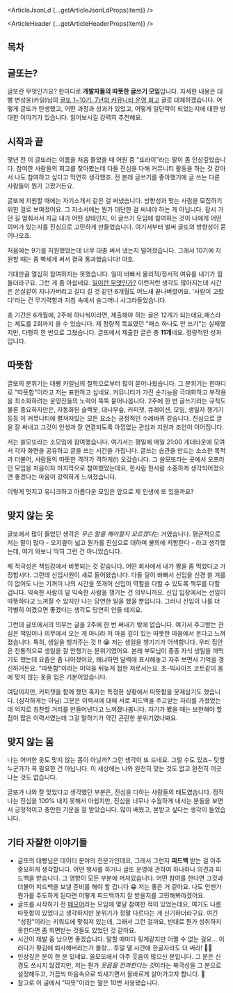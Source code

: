 

<ArticleJsonLd {...getArticleJsonLdProps(item)} />

<ArticleHeader {...getArticleHeaderProps(item)} />

## 목차

## 글또는?

글또란 무엇인가요? 한마디로 **개발자들의 따뜻한 글쓰기 모임**입니다. 자세한 내용은 대빵 변성윤(카일)님의 [글또 1~10기. 7년의 커뮤니티 운영 회고](https://zzsza.github.io/diary/2025/03/30/geultto-operation-retrospective/) 글로 대체하겠습니다. 어떻게 글또가 탄생했고, 어떤 과정과 성과가 있었고, 어떻게 일단락이 되었는지에 대한 방대한 이야기가 있습니다. 읽어보시길 강력히 추천해요.

## 시작과 끝

몇년 전 이 글또라는 이름을 처음 들었을 때 어원 중 "또라이"라는 말이 좀 인상깊었습니다. 참여한 사람들의 회고를 찾아봤는데 다들 진심을 다해 커뮤니티 활동을 하는 것 같아서 나도 참여하고 싶다고 막연히 생각했죠. 전 본래 글쓰기를 좋아했기에 글 쓰는 다른 사람들이 뭔가 고팠거든요.

글또에 지원할 때에는 자기소개서 같은 걸 써냈습니다. 방향성과 맞는 사람을 모집하기 위한 걸로 보여졌어요. 그 자소서에는 뭔가 대단한 걸 써내야 하는 게 아닙니다. 잠시 가던 길 멈춰서서 지금 내가 어떤 상태인지, 이 글쓰기 모임에 참여하는 것이 나에게 어떤 의미가 있는지를 진심으로 고민하게 만들었습니다. 여기서부터 벌써 글또의 방향성이 묻어나오죠.

처음에는 9기를 지원했었는데 너무 대충 써서 냈는지 떨어졌습니다. 그래서 10기에 지원할 때는 좀 빡세게 써서 결국 통과했습니다! 야호.

기대만큼 열심히 참여하지는 못했습니다. 일이 바빠서 물리적/정서적 여유를 내기가 힘들더라구요. 그런 게 좀 아쉽네요. [일이란 무엇인가?](https://springfall.cc/article) 이런저런 생각도 많아지는데 시간은 쏜살같이 지나가버리고 길디 길 것 같던 6개월도 어느새 끝나버렸어요. '사람이 고팠다'라는 건 무기력함과 지침 속에서 슬그머니 사그라들었습니다.

총 기간은 6개월에, 2주에 하나씩이라면, 제출해야 하는 글은 12개가 되는데요,패스라는 제도를 2회까지 쓸 수 있습니다. 제 정량적 목표였던 "패스 하나도 안 쓰기"는 실패했지만, 다행히 한 번으로 그쳤습니다. 글또에서 제출한 글은 총 **11개**네요. 정량적인 성과입니다.

<ArticleImage
  img={ye}
  border
  width={500}
  alt="예치금"
  caption="그러고 보니 예치금이라는 게 있있지?"
/>

## 따뜻함

글또의 분위기는 대빵 카일님의 철학으로부터 많이 묻어나왔습니다. 그 분위기는 한마디로 "따뜻함"이라고 저는 표현하고 싶네요. 커뮤니티가 가진 순기능을 극대화하고 부작용을 최소화하려는 운영진들의 노력이 뚝뚝 묻어나옵니다. 2주에 한 번 글쓰기라는 규칙도 물론 중요하지만은, 자동화된 슬랙봇, 대나무숲, 커피챗, 큐레이션, 모임, 생일자 챙기기 등등 이 커뮤니티에 펼쳐져있는 모든 요소는 긍정적인 수레바퀴 같습니다. 진심으로 글을 잘 써내고 그것이 인생과 잘 연결되도록 아낌없는 관심과 지원과 조언이 이어집니다.

<ArticleImage
  img={gong}
  border
  width={500}
  alt="공지에 쏟아지는 엄청난 이모지들. 이런 활발함은 처음 본다!"
  caption="공지에 쏟아지는 엄청난 이모지들. 이런 활발함은 처음 본다!"
/>

저는 쓸모또라는 소모임에 참여했습니다. 여기서는 평일에 매일 21:00 게더타운에 모여서 각자 화면을 공유하고 글을 쓰는 시간을 가집니다. 글쓰는 습관을 만드는 소소한 목적과 더불어, 사람들의 따뜻한 격려가 격하게(!) 오갔습니다. 그 쓸모또라는 곳에서 오프라인 모임을 처음이자 마지막으로 참여했었는데요, 한사람 한사람 소중하게 생각되어졌으면 좋겠다는 마음이 강력하게 느껴졌습니다.

이렇게 멋지고 유니크하고 아름다운 모임은 앞으로 제 인생에 또 있을까요?

## 맞지 않는 옷

글또에서 많이 들었던 생각은 *무슨 말을 해야할지 모르겠다*는 거였습니다. 평균적으로 저는 말이 많다 - 오지랖이 넓고 뭔가를 진심으로 대하며 불의에 저항한다 - 라고 생각했는데, 여기 와보니 딱히 그런 건 아니었습니다.

제 적극성은 책임감에서 비롯되는 것 같습니다. 어떤 회사에서 내가 짬을 좀 먹었다고 가정합시다. 그런데 신입사원이 새로 들어왔습니다. 다들 일이 바빠서 신입을 신경 쓸 겨를이 없어도 나는 기꺼이 나의 시간을 쪼개어 신입이 역할을 다할 수 있도록 책무를 다할 겁니다. 익숙한 사람이 덜 익숙한 사람을 챙기는 건 의무니까요. 신입 입장에서는 선임이 따뜻하다고 느껴질 수 있지만 나는 당연한 일을 했을 뿐입니다. 그러니 신입이 나를 더 각별히 여겼으면 좋겠다는 생각도 당연히 안들 테지요.

그런데 글또에서의 의무는 글을 2주에 한 번 써내기 밖에 없습니다. 여기서 주고받는 관심은 책임이나 의무에서 오는 게 아니라 저 마음 깊이 있는 따뜻한 마음에서 온다고 느껴졌습니다. 특히, 생일을 챙겨주는 것 !! 😭 저는 생일을 챙기기가 어색합니다. 우리 집안은 전통적으로 생일을 잘 안챙기는 분위기였어요. 본래 부모님이 종종 자식 생일을 까먹기도 했는데 요즘은 좀 나아졌어요, 왜냐하면 달력에 표시해놓고 자주 보면서 기억을 갱신하거든요. "따뜻함"이라는 미덕을 뒤늦게 접한 저로서는요. 초-빅사이즈 코트같이 몸에 맞지 않는 옷을 입은 기분이었습니다.

<ArticleImage
  img={big1}
  border
  alt="큰 코트를 입고 있는 남자"
  caption="어째서인지 어색해요"
/>

여담이지만, 커피챗을 함께 했던 혹자는 특정한 상황에서 따뜻함을 문제삼기도 했습니다. (심각하게는 아님) 그분은 이력서에 대해 서로 피드백을 주고받는 자리를 가졌었는데 억지로 칭찬할 거리를 만들어낸다고 느껴졌나봅니다. 자기가 봤을 때는 보완해야 할 점이 많은 이력서였는데 그걸 말하기가 약간 곤란한 분위기였나봐요.

## 맞지 않는 몸

나는 어떠한 옷도 맞지 않는 몸이 아닐까? 그런 생각이 또 드네요. 그럴 수도 있죠~ 탓할 누군가가 꼭 필요한 건 아닙니다. 이 세상에는 나와 완전히 맞는 것도 없고 완전히 어긋나는 것도 없습니다.

글또가 나와 잘 맞았다고 생각했던 부분은, 진심을 다하는 사람들의 태도였습니다. 정작 나는 진심을 100% 내지 못해서 아쉽지만, 진심을 너무나 수월하게 내시는 분들을 보면서 긍정적이고 충만한 기운을 잘 받았습니다. 많이 배웠고, 본받고 싶다는 생각이 들었습니다.

## 기타 자잘한 이야기들

- 글또의 대빵님은 데이터 분야의 전문가인데요, 그래서 그런지 **피드백** 받는 걸 아주 중요하게 생각합니다. 어떤 행사를 하거나 글또 운영에 관하여 하나하나 의견과 피드백을 받습니다. 그 영향이 모든 부분에 퍼져있습니다. 어떤 참여를 한다면 그것과 더불어 피드백을 보낼 준비를 해야 할 겁니다 😁 저는 좋은 거 같아요. 나도 언젠가 뭔가를 주도하게 된다면 어떻게 피드백까지 잘 받을지를 고민해봐야겠어요.
- 글또를 시작하기 전 [메모어](https://www.memoirapp.com/)라는 모임에 몇달 참여한 적이 있었는데요, 여기도 나름 따뜻함이 있었다고 생각하지만 분위기가 정말 다르다는 게 신기하더라구요. 여긴 "성장"이라는 키워드에 맞춰져 있는데, 그래서 그런 걸까요, 반대로 뭔가 성취하지 못한다면 좀 외면받는 것들도 있었던 것 같아요.
- 시간이 제발 좀 났으면 좋겠습니다. 말할 때마다 핑계같지만 어쩔 수 없는 걸요... 이러다가 홧김에 퇴사해버리는가 몰랑... 투덜 댈 시간에 한글자라도 더 써라! 😮‍💨
- 인상깊은 분이 한 분 있네요. 쓸모또에서 아주 웃음이 많으신 분입니다. 그 분은 신경도 쓰시지 않겠지만, 저는 뭔가 *웃음을 전파한다는 것*이라는 북극성을 그 분으로 설정해두고, 가끔씩 마음속으로 되새기면서 올바르게 살아가고자 합니다. 🌟
- 참고로 이 글에서 "따뜻"이라는 말은 10번 사용됐습니다.
